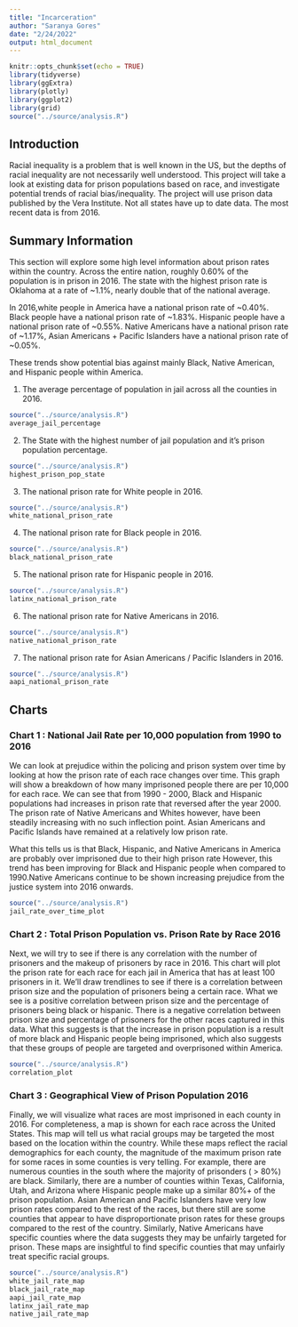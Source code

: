 ```yaml
---
title: "Incarceration"
author: "Saranya Gores"
date: "2/24/2022"
output: html_document
---
```


```r
knitr::opts_chunk$set(echo = TRUE)
library(tidyverse)
library(ggExtra)
library(plotly)
library(ggplot2)
library(grid)
source("../source/analysis.R")
```

## Introduction
Racial inequality is a problem that is well known in the US, but the depths of racial inequality are not necessarily well understood. This project will take a look at existing data for prison populations based on race, and investigate potential trends of racial bias/inequality. The project will use prison data published by the Vera Institute. Not all states have up to date data. The most recent data is from 2016.

## Summary Information

This section will explore some high level information about prison rates within the country. Across the entire nation, roughly 0.60% of the population is in prison in 2016. The state with the highest prison rate is Oklahoma at a rate of ~1.1%, nearly double that of the national average.

In 2016,white people in America have a national prison rate of ~0.40%. Black people have a national prison rate of ~1.83%.  Hispanic people have a national prison rate of ~0.55%. Native Americans have a national prison rate of ~1.17%, Asian Americans + Pacific Islanders have a national prison rate of ~0.05%.

These trends show potential bias against mainly Black, Native American, and Hispanic people within America.


1. The average percentage of population in jail across all the counties in 2016.

```r
source("../source/analysis.R")
average_jail_percentage
```

2. The State with the highest number of jail population and it's prison population percentage.

```r
source("../source/analysis.R")
highest_prison_pop_state
```

3. The national prison rate for White people in 2016.

```r
source("../source/analysis.R")
white_national_prison_rate
```

4. The national prison rate for Black people in 2016.

```r
source("../source/analysis.R")
black_national_prison_rate
```

5. The national prison rate for Hispanic people in 2016.

```r
source("../source/analysis.R")
latinx_national_prison_rate
```

6. The national prison rate for Native Americans in 2016.

```r
source("../source/analysis.R")
native_national_prison_rate
```

7. The national prison rate for Asian Americans / Pacific Islanders in 2016.

```r
source("../source/analysis.R")
aapi_national_prison_rate
```


## Charts

### Chart 1 : National Jail Rate per 10,000 population from 1990 to 2016

We can look at prejudice within the policing and prison system over time by looking at how the prison rate of each race changes over time. This graph will show a breakdown of how many imprisoned people there are per 10,000 for each race. We can see that from 1990 - 2000, Black and Hispanic populations had increases in prison rate that reversed after the year 2000. The prison rate of Native Americans and Whites however, have been steadily increasing with no such inflection point. Asian Americans and Pacific Islands have remained at a relatively low prison rate.

What this tells us is that Black, Hispanic, and Native Americans in America are probably over imprisoned due to their high prison rate However, this trend has been improving for Black and Hispanic people when compared to 1990.Native Americans continue to be shown increasing prejudice from the justice system into 2016 onwards.


```r
source("../source/analysis.R")
jail_rate_over_time_plot
```


### Chart 2 : Total Prison Population vs. Prison Rate by Race 2016

Next, we will try to see if there is any correlation with the number of prisoners and the makeup of prisoners by race in 2016. This chart will plot the prison rate for each race for each jail in America that has at least 100 prisoners in it. We'll draw trendlines to see if there is a correlation between prison size and the population of prisoners being a certain race. What we see is a positive correlation between prison size and the percentage of prisoners being black or hispanic. There is a negative correlation between prison size and percentage of prisoners for the other races captured in this data. What this suggests is that the increase in prison population is a result of more black and Hispanic people being imprisoned, which also suggests that these groups of people are targeted and overprisoned within America.



```r
source("../source/analysis.R")
correlation_plot
```

### Chart 3 : Geographical View of Prison Population 2016

Finally, we will visualize what races are most imprisoned in each county in 2016. For completeness, a map is shown for each race across the United States. This map will tell us what racial groups may be targeted the most based on the location within the country. While these maps reflect the racial demographics for each county, the magnitude of the maximum prison rate for some races in some counties is very telling. For example, there are numerous counties in the south where the majority of prisonders ( > 80%) are black. Similarly, there are a number of counties within Texas, California, Utah, and Arizona where Hispanic people make up a similar 80%+ of the prison population. Asian American and Pacific Islanders have very low prison rates compared to the rest of the races, but there still are some counties that appear to have disproportionate prison rates for these groups compared to the rest of the country. Similarly, Native Americans have specific counties where the data suggests they may be unfairly targeted for prison. These maps are insightful to find specific counties that may unfairly treat specific racial groups.

```r
source("../source/analysis.R")
white_jail_rate_map
black_jail_rate_map
aapi_jail_rate_map 
latinx_jail_rate_map
native_jail_rate_map
```
